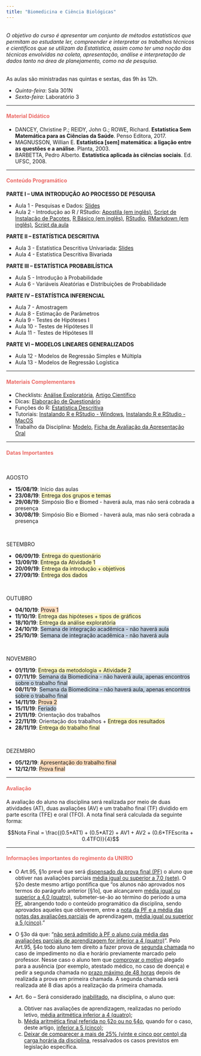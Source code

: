 ```yaml
---
title: "Biomedicina e Ciência Biológicas"
---
```


<br>
<i>O objetivo do curso é apresentar um conjunto de métodos estatísticos que permitam ao estudante ler, 
compreender e interpretar os trabalhos técnicos e científicos que se utilizam da Estatística, assim 
como  ter  uma  noção  das  técnicas  envolvidas  na  coleta,  apresentação,  análise  e  interpretação  de 
dados tanto na área de planejamento, como na de pesquisa.</i> 
<br>
<br> 

As aulas são ministradas nas quintas e sextas, das 9h às 12h.

<ul class="fa-ul">
<li><i class="far fa-calendar-alt"></i> *Quinta-feira*: Sala 301N
<li><i class="far fa-calendar-alt"></i> *Sexta-feira*: Laboratório 3
</ul>

***

<h4 style="color:rgb(235, 104, 100);">Material Didático</h4>

<ul class="fa-ul">
<li><i class="fas fa-book"></i> DANCEY, Christine P.; REIDY, John G.; ROWE, Richard. **Estatística Sem Matemática para as Ciências da Saúde**. Penso Editora, 2017.
<li><i class="fas fa-book"></i> MAGNUSSON, Willian E. **Estatística [sem] matemática: a ligação entre as questões e a análise**. Planta, 2003.
<li><i class="fas fa-book"></i> BARBETTA, Pedro Alberto. **Estatística aplicada às ciências sociais**. Ed. UFSC, 2008.
</ul>

***

<h4 style="color:rgb(235, 104, 100);">Conteúdo Programático</h4>

**PARTE I – UMA INTRODUÇÃO AO PROCESSO DE PESQUISA**
<br>

+ Aula 1 - Pesquisas e Dados: [Slides](https://drive.google.com/file/d/1ryuqE4gLU28KXwcDMm8717D3eqEQ2QzO/view?usp=sharing)
+ Aula 2 - Introdução ao R / RStudio: [Apostila (em inglês)](https://drive.google.com/file/d/1V4p9P3a1r6bijyIgy-mWYDjKa1SMXeFb/view?usp=sharing), [Script de Instalação de Pacotes](https://drive.google.com/file/d/1scqoy10IL2_bcA9wGEEEMLThGmJmRC9w/view?usp=sharing), [R Básico (em inglês)](http://github.com/rstudio/cheatsheets/raw/master/base-r.pdf), [RStudio](https://github.com/rstudio/cheatsheets/raw/master/translations/portuguese/rstudio-IDE-cheatsheet-portuguese.pdf), [RMarkdown (em inglês)](https://github.com/rstudio/cheatsheets/raw/master/rmarkdown-2.0.pdf), [Script da aula](https://drive.google.com/file/d/113yx7PdcfmxdvURbnn39rGwPNyvKX5Ia/view?usp=sharing)


**PARTE II – ESTATÍSTICA DESCRITIVA**
<br>

+ Aula 3 - Estatística Descritiva Univariada: [Slides](https://drive.google.com/file/d/1mrTwxGDhqe8NlYsVPNrWmRTd2qC23x8D/view?usp=sharing)
+ Aula 4 - Estatística Descritiva Bivariada

**PARTE III – ESTATÍSTICA PROBABILÍSTICA**
<br>

+ Aula 5 - Introdução à Probabilidade
+ Aula 6 - Variáveis Aleatórias e Distribuições de Probabilidade

**PARTE IV – ESTATÍSTICA INFERENCIAL**
<br>

+ Aula 7 - Amostragem
+ Aula 8 - Estimação de Parâmetros
+ Aula 9 - Testes de Hipóteses I
+ Aula 10 - Testes de Hipóteses II
+ Aula 11 - Testes de Hipóteses III

**PARTE VI – MODELOS LINEARES GENERALIZADOS**
<br>

+ Aula 12 - Modelos de Regressão Simples e Múltipla
+ Aula 13 - Modelos de Regressão Logística

***

<h4 style="color:rgb(235, 104, 100);">Materiais Complementares</h4>

- Checklists: [Análise Exploratória](https://drive.google.com/file/d/1Wdi--khEKj_o5cBQ0p4wkkSLwknPJMp5/view?usp=sharing), [Artigo Científico](https://drive.google.com/file/d/1nuzRCB74EXmpIpCf4jDX4xnqaJNaG0wN/view?usp=sharing)
- Dicas: [Elaboração de Questionário](https://drive.google.com/file/d/1BCTrFEdOF-Ek_sNz-tZ4WhS9PQDR9xSf/view?usp=sharing)
- Funções do R: [Estatística Descritiva](https://drive.google.com/file/d/1KU2ZbYE2xODTQ5bi0kyeXblimNCqI29o/view?usp=sharing)
- Tutoriais: [Instalando R e RStudio - Windows](https://drive.google.com/file/d/1LDRC0d5Q-5GXkVrp8OzPyIXykJxfCOMF/view?usp=sharing), [Instalando R e RStudio - MacOS](https://drive.google.com/file/d/1LLojUuXrxhynVSyd---L1M7Z63LyY4BM/view?usp=sharing)
- Trabalho da Disciplina: [Modelo](https://drive.google.com/file/d/1B7kxKbIohAEL080SnqIE1Qxx9gIVKLLh/view?usp=sharing), [Ficha de Avaliação da Apresentação Oral](https://drive.google.com/file/d/1EcFAVg52l0ppbOGq1amXEO7O3XLZoIA0/view?usp=sharing)

***

<h4 style="color:rgb(235, 104, 100);">Datas Importantes</h4>
<br>

AGOSTO
<br>
<ul class="fa-ul">
<li><i class="far fa-calendar-alt"></i> **15/08/19**: Início das aulas
<li><i class="far fa-calendar-alt"></i> **23/08/19**: <span style="background-color: rgba(249, 239, 114, 0.4);">Entrega dos grupos e temas</span>
<li><i class="far fa-calendar-alt"></i> **29/08/19**: Simpósio Bio e Biomed - haverá aula, mas não será cobrada a presença
<li><i class="far fa-calendar-alt"></i> **30/08/19**: Simpósio Bio e Biomed - haverá aula, mas não será cobrada a presença
</ul>
<br>

SETEMBRO
<br>
<ul class="fa-ul">
<li><i class="far fa-calendar-alt"></i> **06/09/19**: <span style="background-color: rgba(249, 239, 114, 0.4);">Entrega do questionário</span>
<li><i class="far fa-calendar-alt"></i> **13/09/19**: <span style="background-color: rgba(249, 239, 114, 0.4);">Entrega da Atividade 1</span>
<li><i class="far fa-calendar-alt"></i> **20/09/19**: <span style="background-color: rgba(249, 239, 114, 0.4);">Entrega da introdução + objetivos</span>
<li><i class="far fa-calendar-alt"></i> **27/09/19**: <span style="background-color: rgba(249, 239, 114, 0.4);">Entrega dos dados</span>
</ul>
<br>

OUTUBRO
<br>
<ul class="fa-ul">
<li><i class="far fa-calendar-alt"></i> **04/10/19**: <span style="background-color: rgba(249, 169, 90, 0.4);">Prova 1</span>
<li><i class="far fa-calendar-alt"></i> **11/10/19**: <span style="background-color: rgba(249, 239, 114, 0.4);">Entrega das hipóteses + tipos de gráficos</span>
<li><i class="far fa-calendar-alt"></i> **18/10/19**: <span style="background-color: rgba(249, 239, 114, 0.4);">Entrega da análise exploratória</span>
<li><i class="far fa-calendar-alt"></i> **24/10/19**: <span style="background-color: rgba(123, 156, 189, 0.4);">Semana de integração acadêmica - não haverá aula</span>
<li><i class="far fa-calendar-alt"></i> **25/10/19**: <span style="background-color: rgba(123, 156, 189, 0.4);">Semana de integração acadêmica - não haverá aula</span>
</ul>
<br>

NOVEMBRO
<br>
<ul class="fa-ul">
<li><i class="far fa-calendar-alt"></i> **01/11/19**: <span style="background-color: rgba(249, 239, 114, 0.4);">Entrega da metodologia + Atividade 2</span>
<li><i class="far fa-calendar-alt"></i> **07/11/19**: <span style="background-color: rgba(123, 156, 189, 0.4);">Semana da Biomedicina - não haverá aula, apenas encontros sobre o trabalho final</span>
<li><i class="far fa-calendar-alt"></i> **08/11/19**: <span style="background-color: rgba(123, 156, 189, 0.4);">Semana da Biomedicina - não haverá aula, apenas encontros sobre o trabalho final</span>
<li><i class="far fa-calendar-alt"></i> **14/11/19**: <span style="background-color: rgba(249, 169, 90, 0.4);">Prova 2</span>
<li><i class="far fa-calendar-alt"></i> **15/11/19**: <span style="background-color: rgba(123, 156, 189, 0.4);">Feriado</span>
<li><i class="far fa-calendar-alt"></i> **21/11/19**: Orientação dos trabalhos
<li><i class="far fa-calendar-alt"></i> **22/11/19**: Orientação dos trabalhos + <span style="background-color: rgba(249, 239, 114, 0.4);">Entrega dos resultados</span>
<li><i class="far fa-calendar-alt"></i> **28/11/19**: <span style="background-color: rgba(249, 239, 114, 0.4);">Entrega do trabalho final</span>
</ul>
<br>

DEZEMBRO
<br>
<ul class="fa-ul">
<li><i class="far fa-calendar-alt"></i> **05/12/19**: <span style="background-color: rgba(249, 169, 90, 0.4);">Apresentação do trabalho final</span>
<li><i class="far fa-calendar-alt"></i> **12/12/19**: <span style="background-color: rgba(249, 169, 90, 0.4);">Prova final</span>
</ul>

***

<h4 style="color:rgb(235, 104, 100);">Avaliação</h4>

A avaliação do aluno na disciplina será realizada por meio de duas atividades (AT), duas avaliações (AV) e um trabalho final (TF) dividido em parte escrita (TFE) e oral (TFO).
A nota final será calculada da seguinte forma:

$$Nota Final = \frac{(0.5*AT1) + (0.5*AT2) + AV1 + AV2 + (0.6*TFEscrita + 0.4TFO)}{4}$$

*** 
<h4 style="color:rgb(235, 104, 100);">Informações importantes do regimento da UNIRIO</h4>

* O Art.95, §1o prevê que será <u>dispensado da prova final (PF)</u> o aluno que obtiver nas avaliações parciais <u>média igual ou superior a 7,0 (sete)</u>. O §2o deste mesmo artigo pontifica que “os alunos não aprovados nos termos do parágrafo anterior [§1o], que alcançarem <u>média igual ou superior a 4,0 (quatro)</u>, submeter-se-ão ao término do período a uma <u>PF</u>, abrangendo todo o conteúdo programático da disciplina, sendo aprovados aqueles que obtiverem, entre a <u>nota da PF e a média das notas das avaliações parciais</u> de aprendizagem, <u>média igual ou superior a 5 (cinco)</u>.”

* O §3o dá que: “<u>não será admitido à PF o aluno cuja média das avaliações parciais de aprendizagem for inferior a 4 (quatro)</u>”.
Pelo Art.95, §4o todo aluno tem direito a fazer prova de <u>segunda chamada</u> no caso de impedimento no dia e horário previamente marcado pelo professor. Nesse caso o aluno tem que <u>comprovar o motivo</u> alegado para a ausência (por exemplo, atestado médico, no caso de doença) e pedir a segunda chamada no <u>prazo máximo de 48 horas</u> depois de realizada a prova em primeira chamada. A segunda chamada será realizada até 8 dias após a realização da primeira chamada.

* Art. 6o – Será considerado <u>inabilitado</u>, na disciplina, o aluno que:
  a) Obtiver nas avaliações de aprendizagem, realizadas no período letivo, <u>média aritmética inferior a 4 (quatro)</u>;
  b) <u>Média aritmética final referida no §2o ou no §4o</u>, quando for o caso, deste artigo, <u>inferior a 5 (cinco)</u>;
  c) <u>Deixar de comparecer a mais de 25% (vinte e cinco por cento) da carga horária da disciplina</u>, ressalvados os casos previstos em legislação específica.

